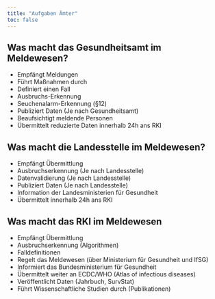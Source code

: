```yaml
---
title: "Aufgaben Ämter"
toc: false
---
```


## Was macht das Gesundheitsamt im Meldewesen?
* Empfängt Meldungen
* Führt Maßnahmen durch
* Definiert einen Fall
* Ausbruchs-Erkennung
* Seuchenalarm-Erkennung (§12)
* Publiziert Daten (Je nach Gesundheitsamt)
* Beaufsichtigt meldende Personen
* Übermittelt reduzierte Daten innerhalb 24h ans RKI

## Was macht die Landesstelle im Meldewesen?
* Empfängt Übermittlung
* Ausbruchserkennung (Je nach Landesstelle)
* Datenvalidierung (Je nach Landesstelle)
* Publiziert Daten (Je nach Landesstelle)
* Information der Landesministerien für Gesundheit
* Übermittelt innerhalb 24h ans RKI

## Was macht das RKI im Meldewesen
* Empfängt Übermittlung
* Ausbruchserkennung (Algorithmen)
* Falldefinitionen
* Regelt das Meldewesen (über Ministerium für Gesundheit und IfSG)
* Informiert das Bundesministerium für Gesundheit
* Übermittelt weiter an ECDC/WHO (Atlas of infectious diseases)
* Veröffentlicht Daten (Jahrbuch, SurvStat)
* Führt Wissenschaftliche Studien durch (Publikationen)